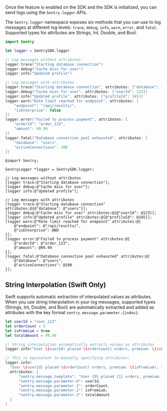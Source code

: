 Once the feature is enabled on the SDK and the SDK is initialized, you can send logs using the `Sentry.logger` APIs.

The `Sentry.logger` namespace exposes six methods that you can use to log messages at different log levels: `trace`, `debug`, `info`, `warn`, `error`, and `fatal`. Supported types for attributes are Strings, Int, Double, and Bool.

```swift {tabTitle:Swift}
import Sentry

let logger = SentrySDK.logger

// Log messages without attributes
logger.trace("Starting database connection")
logger.debug("Cache miss for user")
logger.info("Updated profile")

// Log messages with attributes
logger.trace("Starting database connection", attributes: ["database": "users"])
logger.debug("Cache miss for user", attributes: ["userId": 123])
logger.info("Updated profile", attributes: ["profileId": 345])
logger.warn("Rate limit reached for endpoint", attributes: [
    "endpoint": "/api/results/",
    "isEnterprise": false
])
logger.error("Failed to process payment", attributes: [
    "orderId": "order_123",
    "amount": 99.99
])
logger.fatal("Database connection pool exhausted", attributes: [
    "database": "users",
    "activeConnections": 100
])
```

```objc {tabTitle:Objective-C}
@import Sentry;

SentryLogger *logger = SentrySDK.logger;

// Log messages without attributes
[logger trace:@"Starting database connection"];
[logger debug:@"Cache miss for user"];
[logger info:@"Updated profile"];

// Log messages with attributes
[logger trace:@"Starting database connection" attributes:@{@"database": @"users"}];
[logger debug:@"Cache miss for user" attributes:@{@"userId": @123}];
[logger info:@"Updated profile" attributes:@{@"profileId": @345}];
[logger warn:@"Rate limit reached for endpoint" attributes:@{
    @"endpoint": @"/api/results/",
    @"isEnterprise": @NO
}];
[logger error:@"Failed to process payment" attributes:@{
    @"orderId": @"order_123",
    @"amount": @99.99
}];
[logger fatal:@"Database connection pool exhausted" attributes:@{
    @"database": @"users",
    @"activeConnections": @100
}];
```

## String Interpolation (Swift Only)

Swift supports automatic extraction of interpolated values as attributes. When you use string interpolation in your log messages, supported types (Strings, Int, Double, and Bool) are automatically extracted and added as attributes with the key format `sentry.message.parameter.{index}`.

```swift
let userId = "user_123"
let orderCount = 5
let isPremium = true
let totalAmount = 99.99

// String interpolation automatically extracts values as attributes
logger.info("User \(userId) placed \(orderCount) orders, premium: \(isPremium), total: $\(totalAmount)")

// This is equivalent to manually specifying attributes:
logger.info(
  "User \(userId) placed \(orderCount) orders, premium: \(isPremium), total: $\(totalAmount)", 
  attributes: [
      "sentry.message.template": "User {0} placed {1} orders, premium: {2}, total: ${3}",
      "sentry.message.parameter.0": userId,
      "sentry.message.parameter.1": orderCount,
      "sentry.message.parameter.2": isPremium,
      "sentry.message.parameter.3": totalAmount
  ]
)
```
